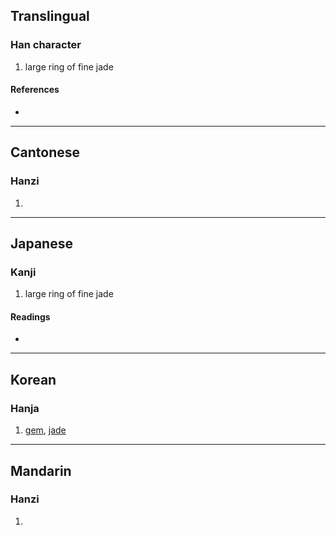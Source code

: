 {{character info}}
==Translingual==

===Han character===
{{Han char|rn=96|rad=玉|as=09|sn=13|four=12147|canj=MGBME|ids=⿰𤣩爰}}

# large ring of fine jade

====References====
* {{Han ref|kx=0737.200|dkj=21122|dj=1148.200|hdz=21127.100|uh=7457|ud=29783|bh=DEB6|bd=57014}}

----

==Cantonese==

===Hanzi===
{{yue-hanzi|jyut=|y=yun6}}

# {{rfdef|yue|sort=玉09}}

----

==Japanese==

===Kanji===
{{ja-kanji|grade=|rs=玉09}}

# large ring of fine jade

====Readings====
* {{ja-readings|on=[[えん]] (en), [[おん]] (on), [[かん]] (kan), [[げん]] (gen)|kun=|nanori=}}

----

==Korean==

===Hanja===
{{ko-hanja|hangeul=원|eumhun=|rv=won|mr=wŏn|y=wen}}

# [[gem]], [[jade]]

----

==Mandarin==

===Hanzi===
{{cmn-hanzi|pin=[[yuàn]] ([[yuan4]])|wg=yüan<sup>4</sup>}}

# {{rfdef|cmn|sort=玉09}}